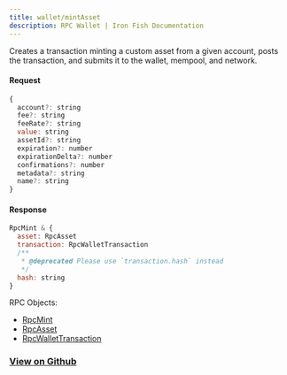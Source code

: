 ```yaml
---
title: wallet/mintAsset
description: RPC Wallet | Iron Fish Documentation
---
```


Creates a transaction minting a custom asset from a given account, posts the transaction, and submits it to the wallet, mempool, and network.

#### Request

```js
{
  account?: string
  fee?: string
  feeRate?: string
  value: string
  assetId?: string
  expiration?: number
  expirationDelta?: number
  confirmations?: number
  metadata?: string
  name?: string
}
```

#### Response

```js
RpcMint & {
  asset: RpcAsset
  transaction: RpcWalletTransaction
  /**
   * @deprecated Please use `transaction.hash` instead
   */
  hash: string
}
```

RPC Objects: 
- [RpcMint](/developers/documentation/rpc/objects/rpcMint)
- [RpcAsset](/developers/documentation/rpc/objects/rpcAsset)
- [RpcWalletTransaction](/developers/documentation/rpc/objects/rpcWalletTransaction)

### [View on Github](https://github.com/iron-fish/ironfish/blob/master/ironfish/src/rpc/routes/wallet/mintAsset.ts)
